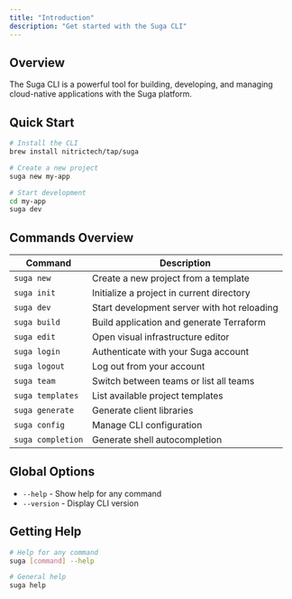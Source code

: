 ```yaml
---
title: "Introduction"
description: "Get started with the Suga CLI"
---
```


## Overview

The Suga CLI is a powerful tool for building, developing, and managing cloud-native applications with the Suga platform.

## Quick Start

```bash
# Install the CLI
brew install nitrictech/tap/suga

# Create a new project
suga new my-app

# Start development
cd my-app
suga dev
```

## Commands Overview

| Command           | Description                                 |
| ----------------- | ------------------------------------------- |
| `suga new`        | Create a new project from a template        |
| `suga init`       | Initialize a project in current directory   |
| `suga dev`        | Start development server with hot reloading |
| `suga build`      | Build application and generate Terraform    |
| `suga edit`       | Open visual infrastructure editor           |
| `suga login`      | Authenticate with your Suga account         |
| `suga logout`     | Log out from your account                   |
| `suga team`       | Switch between teams or list all teams      |
| `suga templates`  | List available project templates            |
| `suga generate`   | Generate client libraries                   |
| `suga config`     | Manage CLI configuration                    |
| `suga completion` | Generate shell autocompletion               |

## Global Options

- `--help` - Show help for any command
- `--version` - Display CLI version

## Getting Help

```bash
# Help for any command
suga [command] --help

# General help
suga help
```
